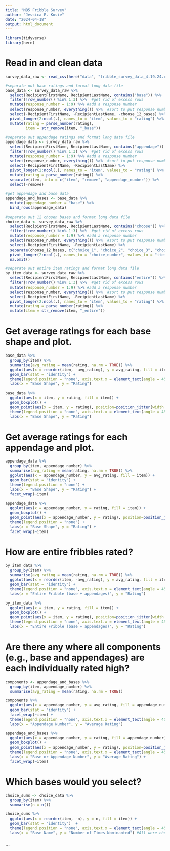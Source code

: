 ```yaml
---
title: "MB5 Fribble Survey"
author: "Jessica E. Kosie"
date: "2024-04-18"
output: html_document
---
```


```r
library(tidyverse)
library(here)

```
# Read in and clean data
```r
survey_data_raw <- read_csv(here("data", "fribble_survey_data_4.19.24.csv"))

#separate out base ratings and format long data file
base_data <- survey_data_raw %>% 
  select(RecipientFirstName, RecipientLastName, contains("base")) %>% 
  filter(!row_number() %in% 1:3) %>%  #get rid of excess rows
  mutate(response_number = 1:9) %>% #add a response number
  select(response_number, everything()) %>%  #sort to put response number first
  select(-RecipientFirstName, -RecipientLastName, -choose_12_bases) %>% 
  pivot_longer(2:ncol(.), names_to = "item", values_to = "rating") %>% 
  mutate(rating = parse_number(rating),
         item = str_remove(item, "_base"))

#separate out appendage ratings and format long data file
appendage_data <- survey_data_raw %>% 
  select(RecipientFirstName, RecipientLastName, contains("appendage")) %>% 
  filter(!row_number() %in% 1:3) %>%  #get rid of excess rows
  mutate(response_number = 1:9) %>% #add a response number
  select(response_number, everything()) %>%  #sort to put response number first
  select(-RecipientFirstName, -RecipientLastName) %>% 
  pivot_longer(2:ncol(.), names_to = "item", values_to = "rating") %>% 
  mutate(rating = parse_number(rating)) %>% 
  separate(item, into = c("item", "remove", "appendage_number")) %>% 
  select(-remove)

#get appendage and base data
appendage_and_bases <- base_data %>% 
  mutate(appendage_number = "base") %>% 
  bind_rows(appendage_data)

#separate out 12 chosen bases and format long data file
choice_data <- survey_data_raw %>% 
  select(RecipientFirstName, RecipientLastName, contains("choose")) %>% 
  filter(!row_number() %in% 1:3) %>%  #get rid of excess rows
  mutate(response_number = 1:9) %>% #add a response number
  select(response_number, everything()) %>%  #sort to put response number first
  select(-RecipientFirstName, -RecipientLastName) %>% 
  separate(choose_12_bases, c("choice_1", "choice_2", "choice_3", "choice_4", "choice_5", "choice_6", "choice_7", "choice_8", "choice_9", "choice_10", "choice_11", "choice_12")) %>% 
  pivot_longer(2:ncol(.), names_to = "choice_number", values_to = "item") %>% 
  na.omit()

#separate out entire item ratings and format long data file
by_item_data <- survey_data_raw %>% 
  select(RecipientFirstName, RecipientLastName, contains("entire")) %>% 
  filter(!row_number() %in% 1:3) %>%  #get rid of excess rows
  mutate(response_number = 1:9) %>% #add a response number
  select(response_number, everything()) %>%  #sort to put response number first
  select(-RecipientFirstName, -RecipientLastName) %>% 
  pivot_longer(2:ncol(.), names_to = "item", values_to = "rating") %>% 
  mutate(rating = parse_number(rating)) %>% 
  mutate(item = str_remove(item, "_entire"))

```
# Get average ratings for each base shape and plot.
```r

base_data %>% 
  group_by(item) %>% 
  summarise(avg_rating = mean(rating, na.rm = TRUE)) %>% 
  ggplot(aes(x = reorder(item, -avg_rating), y = avg_rating, fill = item)) +
  geom_bar(stat = "identity") +
  theme(legend.position = "none", axis.text.x = element_text(angle = 45, vjust = 1, hjust=1)) +
  labs(x = "Base Shape", y = "Rating")

base_data %>% 
  ggplot(aes(x = item, y = rating, fill = item)) +
  geom_boxplot() +
  geom_point(aes(x = item, y = rating), position=position_jitter(width =.15), size = 2, shape = 1) +
  theme(legend.position = "none", axis.text.x = element_text(angle = 45, vjust = 1, hjust=1)) +
  labs(x = "Base Shape", y = "Rating")

```
# Get average ratings for each appendage and plot.
```r

appendage_data %>% 
  group_by(item, appendage_number) %>% 
  summarise(avg_rating = mean(rating, na.rm = TRUE)) %>% 
  ggplot(aes(x = appendage_number, y = avg_rating, fill = item)) +
  geom_bar(stat = "identity") +
  theme(legend.position = "none") +
  labs(x = "Base Shape", y = "Rating") +
  facet_wrap(~item)

appendage_data %>% 
  ggplot(aes(x = appendage_number, y = rating, fill = item)) +
  geom_boxplot() +
  geom_point(aes(x = appendage_number, y = rating), position=position_jitter(width =.15), size = 2, shape = 1) +
  theme(legend.position = "none") +
  labs(x = "Base Shape", y = "Rating") +
  facet_wrap(~item)

```
# How are entire fribbles rated?
```r

by_item_data %>% 
  group_by(item) %>% 
  summarise(avg_rating = mean(rating, na.rm = TRUE)) %>% 
  ggplot(aes(x = reorder(item, -avg_rating), y = avg_rating, fill = item)) +
  geom_bar(stat = "identity") +
  theme(legend.position = "none", axis.text.x = element_text(angle = 45, vjust = 1, hjust=1)) +
  labs(x = "Entire Fribble (base + appendages)", y = "Rating")

by_item_data %>% 
  ggplot(aes(x = item, y = rating, fill = item)) +
  geom_boxplot() +
  geom_point(aes(x = item, y = rating), position=position_jitter(width =.15), size = 2, shape = 1) +
  theme(legend.position = "none", axis.text.x = element_text(angle = 45, vjust = 1, hjust=1)) +
  labs(x = "Entire Fribble (base + appendages)", y = "Rating")

```
# Are there any where all components (e.g., base and appendages) are each individually rated high?
```r

components <- appendage_and_bases %>% 
  group_by(item, appendage_number) %>% 
  summarise(avg_rating = mean(rating, na.rm = TRUE))

components %>% 
  ggplot(aes(x = appendage_number, y = avg_rating, fill = appendage_number)) +
  geom_bar(stat = "identity") +
  facet_wrap(~item) +
  theme(legend.position = "none", axis.text.x = element_text(angle = 45, vjust = 1, hjust=1)) +
  labs(x = "Appendage Number", y = "Average Rating")

appendage_and_bases %>% 
  ggplot(aes(x = appendage_number, y = rating, fill = appendage_number)) +
  geom_boxplot() +
  geom_point(aes(x = appendage_number, y = rating), position=position_jitter(width =.15), size = 2, shape = 1) +
  theme(legend.position = "none", axis.text.x = element_text(angle = 45, vjust = 1, hjust=1)) +
  labs(x = "Base or Appendage Number", y = "Average Rating") +
  facet_wrap(~item)

```
# Which bases would you select?
```r

choice_sums <- choice_data %>% 
  group_by(item) %>% 
  summarise(n = n())

choice_sums %>% 
  ggplot(aes(x = reorder(item, -n), y = n, fill = item)) +
  geom_bar(stat = "identity")  +
  theme(legend.position = "none", axis.text.x = element_text(angle = 45, vjust = 1, hjust=1)) +
  labs(x = "Base Name", y = "Number of Times Nominanted") #All were chosen at least once!



```



```
